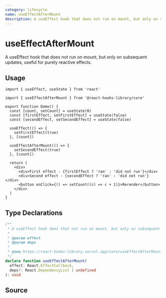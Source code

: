 ```yaml
---
category: lifecycle
name: useEffectAfterMount
description: A useEffect hook that does not run on mount, but only on subsequent updates
---
```



<Playground>
  <Demo />
</Playground>

# useEffectAfterMount

A useEffect hook that does not run on mount, but only on subsequent updates, useful for purely reactive effects.

## Usage

```tsx
import { useEffect, useState } from 'react'

import { useEffectAfterMount } from '@react-hooks-library/core'

export function Demo() {
  const [count, setCount] = useState(0)
  const [firstEffect, setFirstEffect] = useState(false)
  const [secondEffect, setSecondEffect] = useState(false)

  useEffect(() => {
    setFirstEffect(true)
  }, [count])

  useEffectAfterMount(() => {
    setSecondEffect(true)
  }, [count])

  return (
    <div>
      <div>First effect - {firstEffect ? 'ran' : 'did not run'}</div>
      <div>Second effect - {secondEffect ? 'ran' : 'did not run'}</div>
      <button onClick={() => setCount((c) => c + 1)}>Rerender</button>
    </div>
  )
}
```

## Type Declarations

```typescript
/**
 * A useEffect hook does that not run on mount, but only on subsequent updates.
 *
 * @param effect
 * @param deps
 *
 * @see https://react-hooks-library.vercel.app/core/useEffectAfterMount
 */
declare function useEffectAfterMount(
  effect: React.EffectCallback,
  deps?: React.DependencyList | undefined
): void
```

## Source

<Source name="useEffectAfterMount" pkg="core" />
